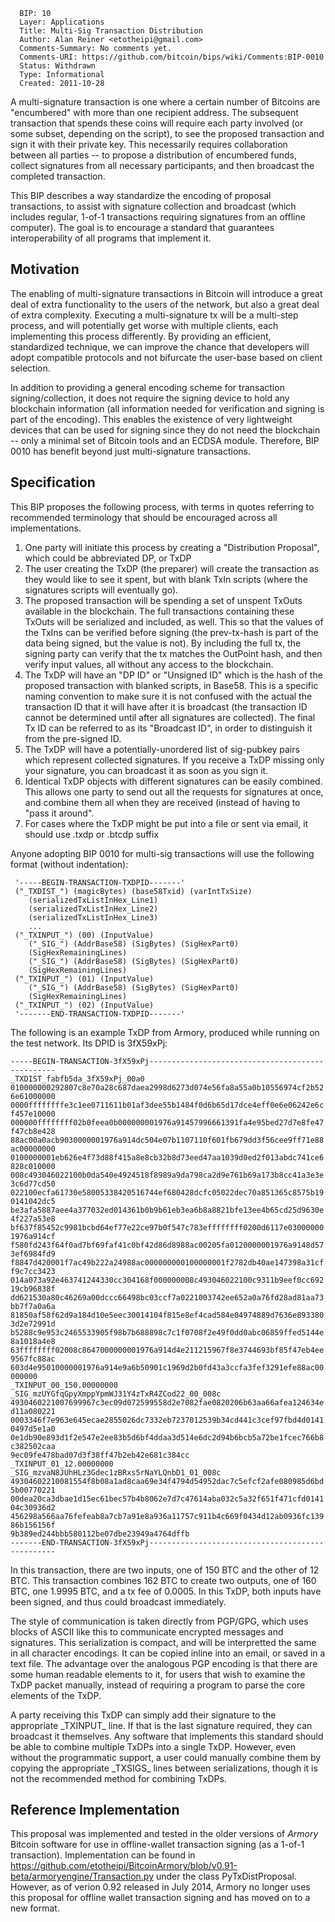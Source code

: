 <pre>
  BIP: 10
  Layer: Applications
  Title: Multi-Sig Transaction Distribution
  Author: Alan Reiner <etotheipi@gmail.com>
  Comments-Summary: No comments yet.
  Comments-URI: https://github.com/bitcoin/bips/wiki/Comments:BIP-0010
  Status: Withdrawn
  Type: Informational
  Created: 2011-10-28
</pre>

A multi-signature transaction is one where a certain number of Bitcoins are "encumbered" with more than one recipient address.  The subsequent transaction that spends these coins will require each party involved (or some subset, depending on the script), to see the proposed transaction and sign it with their private key.  This necessarily requires collaboration between all parties -- to propose a distribution of encumbered funds, collect signatures from all necessary participants, and then broadcast the completed transaction.

This BIP describes a way standardize the encoding of proposal transactions, to assist with signature collection and broadcast (which includes regular, 1-of-1 transactions requiring signatures from an offline computer).  The goal is to encourage a standard that guarantees interoperability of all programs that implement it.


==Motivation==

The enabling of multi-signature transactions in Bitcoin will introduce a great deal of extra functionality to the users of the network, but also a great deal of extra complexity.  Executing a multi-signature tx will be a multi-step process, and will potentially get worse with multiple clients, each implementing this process differently.  By providing an efficient, standardized technique, we can improve the chance that developers will adopt compatible protocols and not bifurcate the user-base based on client selection.

In addition to providing a general encoding scheme for transaction signing/collection, it does not require the signing device to hold any blockchain information (all information needed for verification and signing is part of the encoding).  This enables the existence of very lightweight devices that can be used for signing since they do not need the blockchain -- only a minimal set of Bitcoin tools and an ECDSA module.  Therefore, BIP 0010 has benefit beyond just multi-signature transactions.

==Specification==

This BIP proposes the following process, with terms in quotes referring to recommended terminology that should be encouraged across all implementations.

#  One party will initiate this process by creating a "Distribution Proposal", which could be abbreviated DP, or TxDP
#  The user creating the TxDP (the preparer) will create the transaction as they would like to see it spent, but with blank TxIn scripts (where the signatures scripts will eventually go).
#  The proposed transaction will be spending a set of unspent TxOuts available in the blockchain.  The full transactions containing these TxOuts will be serialized and included, as well.  This so that the values of the TxIns can be verified before signing (the prev-tx-hash is part of the data being signed, but the value is not).  By including the full tx, the signing party can verify that the tx matches the OutPoint hash, and then verify input values, all without any access to the blockchain.
#  The TxDP will have an "DP ID" or "Unsigned ID" which is the hash of the proposed transaction with blanked scripts, in Base58.  This is a specific naming convention to make sure it is not confused with the actual the transaction ID that it will have after it is broadcast (the transaction ID cannot be determined until after all signatures are collected).  The final Tx ID can be referred to as its "Broadcast ID", in order to distinguish it from the pre-signed ID.
#  The TxDP will have a potentially-unordered list of sig-pubkey pairs which represent collected signatures.  If you receive a TxDP missing only your signature, you can broadcast it as soon as you sign it.
#  Identical TxDP objects with different signatures can be easily combined.  This allows one party to send out all the requests for signatures at once, and combine them all when they are received (instead of having to "pass it around".
#  For cases where the TxDP might be put into a file or sent via email, it should use .txdp or .btcdp suffix

Anyone adopting BIP 0010 for multi-sig transactions will use the following format (without indentation):

<pre>
 '-----BEGIN-TRANSACTION-TXDPID-------'
 ("_TXDIST_") (magicBytes) (base58Txid) (varIntTxSize)
    (serializedTxListInHex_Line1)
    (serializedTxListInHex_Line2)
    (serializedTxListInHex_Line3)
    ...
 ("_TXINPUT_") (00) (InputValue)
    ("_SIG_") (AddrBase58) (SigBytes) (SigHexPart0)
    (SigHexRemainingLines)
    ("_SIG_") (AddrBase58) (SigBytes) (SigHexPart0)
    (SigHexRemainingLines)
 ("_TXINPUT_") (01) (InputValue)
    ("_SIG_") (AddrBase58) (SigBytes) (SigHexPart0)
    (SigHexRemainingLines)
 ("_TXINPUT_") (02) (InputValue)
 '-------END-TRANSACTION-TXDPID-------'
</pre>

The following is an example TxDP from Armory, produced while running on the test network.  Its DPID is 3fX59xPj:

</pre>
 -----BEGIN-TRANSACTION-3fX59xPj-------------------------------------------------
 _TXDIST_fabfb5da_3fX59xPj_00a0
 010000000292807c8e70a28c687daea2998d6273d074e56fa8a55a0b10556974cf2b526e61000000
 0000ffffffffe3c1ee0711611b01af3dee55b1484f0d6b65d17dce4eff0e6e06242e6cf457e10000
 000000ffffffff02b0feea0b000000001976a91457996661391fa4e95bed27d7e8fe47f47cb8e428
 88ac00a0acb9030000001976a914dc504e07b1107110f601fb679dd3f56cee9ff71e88ac00000000
 0100000001eb626e4f73d88f415a8e8cb32b8d73eed47aa1039d0ed2f013abdc741ce6828c010000
 008c493046022100b0da540e4924518f8989a9da798ca2d9e761b69a173b8cc41a3e3e3c6d77cd50
 022100ecfa61730e58005338420516744ef680428dcfc05022dec70a851365c8575b190141042dc5
 be3afa5887aee4a377032ed014361b0b9b61eb3ea6b8a8821bfe13ee4b65cd25d9630e4f227a53e8
 bf637f85452c9981bcbd64ef77e22ce97b0f547c783effffffff0200d6117e030000001976a914cf
 f580fd243f64f0ad7bf69faf41c0bf42d86d8988ac00205fa0120000001976a9148d573ef6984fd9
 f8847d420001f7ac49b222a24988ac000000000100000001f2782db40ae147398a31cff9c7cc3423
 014a073a92e463741244330cc304168f000000008c493046022100c9311b9eef0cc69219cb96838f
 dd621530a80c46269a00dccc66498bc03ccf7a0221003742ee652a0a76fd28ad81aa73bb7f7a0a6a
 81850af58f62d9a184d10e5eec30014104f815e8ef4cad584e04974889d7636e8933803d2e72991d
 b5288c9e953c2465533905f98b7b688898c7c1f0708f2e49f0dd0abc06859ffed5144e8a1018a4e8
 63ffffffff02008c8647000000001976a914d4e211215967f8e3744693bf85f47eb4ee9567fc88ac
 603d4e95010000001976a914e9a6b50901c1969d2b0fd43a3ccfa3fef3291efe88ac00000000
 _TXINPUT_00_150.00000000
 _SIG_mzUYGfqGpyXmppYpmWJ31Y4zTxR4ZCod22_00_008c
 4930460221007699967c3ec09d072599558d2e7082fae0820206b63aa66afea124634ed11a080221
 0003346f7e963e645ecae2855026dc7332eb7237012539b34cd441c3cef97fbd4d01410497d5e1a0
 0e1db90e893d1f2e547e2ee83b5d6bf4ddaa3d514e6dc2d94b6bcb5a72be1fcec766b8c382502caa
 9ec09fe478bad07d3f38ff47b2eb42e681c384cc
 _TXINPUT_01_12.00000000
 _SIG_mzvaN8JUhHLz3Gdec1zBRxs5rNaYLQnbD1_01_008c
 49304602210081554f8b08a1ad8caa69e34f4794d54952dac7c5efcf2afe080985d6bd5b00770221
 00dea20ca3dbae1d15ec61bec57b4b8062e7d7c47614aba032c5a32f651f471cfd014104c30936d2
 456298a566aa76fefeab8a7cb7a91e8a936a11757c911b4c669f0434d12ab0936fc13986b156156f
 9b389ed244bbb580112be07dbe23949a4764dffb
 -------END-TRANSACTION-3fX59xPj-------------------------------------------------
</pre>

In this transaction, there are two inputs, one of 150 BTC and the other of 12 BTC.  This transaction combines 162 BTC to create two outputs, one of 160 BTC, one 1.9995 BTC, and a tx fee of 0.0005.  In this TxDP, both inputs have been signed, and thus could broadcast immediately.

The style of communication is taken directly from PGP/GPG, which uses blocks of ASCII like this to communicate encrypted messages and signatures.  This serialization is compact, and will be interpretted the same in all character encodings.  It can be copied inline into an email, or saved in a text file.  The advantage over the analogous PGP encoding is that there are some human readable elements to it, for users that wish to examine the TxDP packet manually, instead of requiring a program to parse the core elements of the TxDP.

A party receiving this TxDP can simply add their signature to the appropriate _TXINPUT_ line.  If that is the last signature required, they can broadcast it themselves.  Any software that implements this standard should be able to combine multiple TxDPs into a single TxDP.  However, even without the programmatic support, a user could manually combine them by copying the appropriate _TXSIGS_ lines between serializations, though it is not the recommended method for combining TxDPs.

== Reference Implementation ==

This proposal was implemented and tested in the older versions of ''Armory'' Bitcoin software for use in offline-wallet transaction signing (as a 1-of-1 transaction). Implementation can be found in https://github.com/etotheipi/BitcoinArmory/blob/v0.91-beta/armoryengine/Transaction.py under the class PyTxDistProposal. However, as of verion 0.92 released in July 2014, Armory no longer uses this proposal for offline wallet transaction signing and has moved on to a new format.

